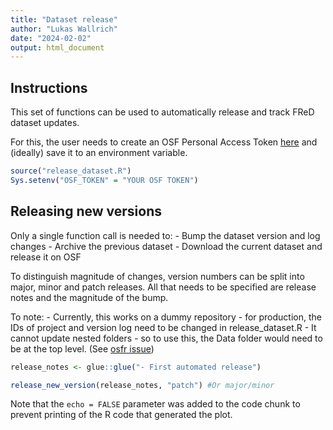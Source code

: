 ```yaml
---
title: "Dataset release"
author: "Lukas Wallrich"
date: "2024-02-02"
output: html_document
---
```


## Instructions

This set of functions can be used to automatically release and track FReD dataset updates.

For this, the user needs to create an OSF Personal Access Token [here](https://osf.io/settings/tokens) and (ideally) save it to an environment variable.

```r
source("release_dataset.R")
Sys.setenv("OSF_TOKEN" = "YOUR OSF TOKEN")
```

## Releasing new versions

Only a single function call is needed to:
- Bump the dataset version and log changes
- Archive the previous dataset
- Download the current dataset and release it on OSF

To distinguish magnitude of changes, version numbers can be split into major, minor and patch releases. All that needs to be specified are release notes and the magnitude of the bump.

To note:
- Currently, this works on a dummy repository - for production, the IDs of project and version log need to be changed in release_dataset.R
- It cannot update nested folders - so to use this, the Data folder would need to be at the top level. (See [osfr issue](https://github.com/ropensci/osfr/issues/130))

```r
release_notes <- glue::glue("- First automated release")

release_new_version(release_notes, "patch") #Or major/minor

```

Note that the `echo = FALSE` parameter was added to the code chunk to prevent printing of the R code that generated the plot.
